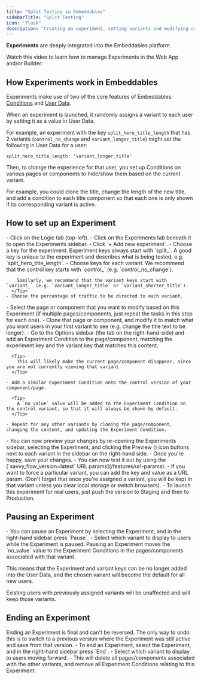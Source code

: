 ```yaml
---
title: "Split Testing in Embeddables"
sidebarTitle: "Split Testing"
icon: "flask"
description: "Creating an experiment, setting variants and modifying content"
---
```



**Experiments** are deeply integrated into the Embeddables platform.

Watch this video to learn how to manage Experiments in the Web App and/or Builder:

<TellaVideo url="https://www.tella.tv/video/cmek260o5000e0bif0dqug9jv/embed?b=1&title=1&a=1&loop=0&t=0&muted=0&wt=1" />

## How Experiments work in Embeddables

Experiments make use of two of the core features of Embeddables: [Conditions](/features/conditions) and [User Data](/features/user-data).

<Card title="How Experiments work in Embeddables" icon="flask">
  When an experiment is launched, it randomly assigns a variant to each user by setting it as a value in User Data.

For example, an experiment with the key `split_hero_title_length` that has 2 variants (`control_no_change` and `variant_longer_title`) might set the following in User Data for a user:

```
split_hero_title_length: 'variant_longer_title'
```

Then, to change the experience for that user, you set up Conditions on various pages or components to hide/show them based on the current variant.

For example, you could clone the title, change the length of the new title, and add a condition to each title component so that each one is only shown if its corresponding variant is active.

</Card>

## How to set up an Experiment

<Steps>
  <Step title="Create a new Experiment">
    - Click on the Logic tab (top-left).
    - Click on the Experiments tab beneath it to open the Experiments sidebar.
    - Click `+ Add new experiment`.
  </Step>
  <Step title="Set the keys and variant percentages">
    - Choose a key for the experiment. Experiment keys always start with `split_`.
      <Tip>
        A good key is unique to the experiment and describes what is being tested, e.g. `split_hero_title_length`.
      </Tip>
    - Choose keys for each variant.
      <Tip>
        We recommend that the control key starts with `control_` (e.g. `control_no_change`).
        
        Similarly, we recommend that the variant keys start with `variant_` (e.g. `variant_longer_title` or `variant_shorter_title`).
      </Tip>
    - Choose the percentage of traffic to be directed to each variant.
  </Step>
  <Step title="Change the content for each variant">
    - Select the page or component that you want to modify based on this Experiment (if multiple pages/components, just repeat the tasks in this step for each one).
    - Clone that page or component, and modify it to match what you want users in your first variant to see (e.g. change the title text to be longer).
    - Go to the Options sidebar (the tab on the right-hand-side) and add an Experiment Condition to the page/component, matching the experiment key and the variant key that matches this content.

      <Tip>
        This will likely make the current page/component disappear, since you are not currently viewing that variant.
      </Tip>

    - Add a similar Experiment Condition onto the control version of your component/page.

      <Tip>
        A `no_value` value will be added to the Experiment Condition on the control variant, so that it will always be shown by default.
      </Tip>

    - Repeat for any other variants by cloning the page/component, changing the content, and updating the Experiment Condition.

  </Step>
  <Step title="Preview, test and push live for real users">
    - You can now preview your changes by re-opening the Experiments sidebar, selecting the Experiment, and clicking the Preview (<Icon icon="eye" iconType="solid" />) icon buttons next to each variant in the sidebar on the right-hand side.
    - Once you're happy, save your changes.
    - You can now test it out by using the [`savvy_flow_version=latest` URL params](/features/url-params).
    - If you want to force a particular variant, you can add the key and value as a URL param. (Don't forget that once you're assigned a variant, you will be kept in that variant unless you clear local storage or switch browsers).
    - To launch this experiment for real users, just push the version to Staging and then to Production.
  </Step>

</Steps>

## Pausing an Experiment

<Steps>
  <Step title="Select Pause on the Experiment">
    - You can pause an Experiment by selecting the Experiment, and in the
    right-hand sidebar press <Icon icon="pause" iconType="solid" />
    `Pause`.
  </Step>
  <Step title="Choose a default variant">
    - Select which variant to display to users while the Experiment is
    paused.
  </Step>

</Steps>

<Tip>
  Pausing an Experiment moves the `no_value` value to the Experiment Conditions
  in the pages/components associated with that variant.
  
  This means that the Experiment and variant keys can be no longer added into the User Data, and the chosen variant will become the default for all new users.

Existing users with previously assigned variants will be unaffected and will keep those variants.

</Tip>

## Ending an Experiment

<Warning>
  Ending an Experiment is final and can't be reversed. The only way to undo this
  is to switch to a previous version where the Experiment was still active and
  save from that version.
</Warning>

<Steps>
  <Step title="Select End on the Experiment">
    - To end an Experiment, select the Experiment, and in the
    right-hand sidebar press <Icon icon="stop" iconType="solid" />
    `End`.
  </Step>
  <Step title="Choose the winning variant">
    - Select which variant to display to users moving forward.
    - This will delete all pages/components associated with the other variants, and remove all Experiment Conditions relating to this Experiment.
  </Step>

</Steps>
